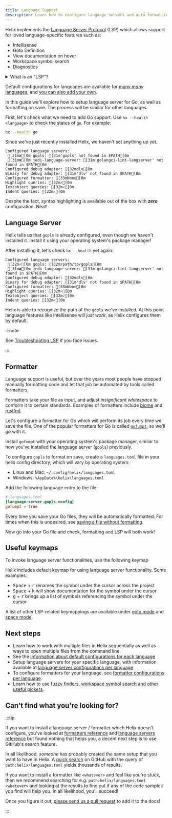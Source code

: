 ```yaml
---
title: Language Support
description: Learn how to configure language servers and auto formatting in Helix
---
```


Helix implements the [Language Server Protocol](https://microsoft.github.io/language-server-protocol/) (LSP) which allows support for loved language-specific features such as:

- Intellisense
- Goto Definition
- View documentation on hover
- Workspace symbol search
- Diagnostics

<details>
<summary>
 What is an "LSP"?
</summary>

Historically, each individual editor had to implement a set of tools for each individual language.

This was chaotic and meant that there was an extremely high cost to developing a text editor with features such as goto definition, intellisense, documentation on hover and diagnostics.

Thankfully, with the introduction of the LSP everything changed -- as it standardized a means of communications between editors and languages.

Nowadays, instead of editors having to implement support for _every language in existence_, they just need to implement one feature -- the LSP.

Third parties will each create a _language server_, which provides functionalities for a specific language.

The implementor of the LSP communicates with all of those language servers to provide desired editor functionality.

As a bonus, this significantly reduced the barrier of entry to have great editor tooling per-language. Do you use some obscure language that no one has heard about since the 90s at your work? Consider [implementing a language server](https://tamerlan.dev/how-to-build-a-language-server-with-go/) for it to make your life easier.

</details>

Default configurations for languages are available for [many _many_ languages](/help/language-defaults#language-support), and [you can also add your own](/contributing/languages).

In this guide we'll explore how to setup language server for Go, as well as formatting on save. The process will be similar for other languages.

First, let's check what we need to add Go support. Use `hx --health <language>` to check the status of `go`. For example:

```sh
hx --health go
```

Since we've just recently installed Helix, we haven't set anything up yet.

```ansi
Configured language servers:
 [31m✘[0m gopls: [31m'gopls' not found in $PATH[0m
 [31m✘[0m jedi-language-server: [31m'golangci-lint-langserver' not found in $PATH[0m
Configured debug adapter: [32mdlv[0m
Binary for debug adapter: [31m'dlv' not found in $PATH[0m
Configured formatter: [33mNone[0m
Highlight queries: [32m✓[0m
Textobject queries: [32m✓[0m
Indent queries: [32m✓[0m
```

Despite the fact, syntax highlighting is available out of the box with **_zero_** configuration. Neat!

## Language Server

Helix tells us that `gopls` is already configured, even though we haven't installed it. Install it using your operating system's package manager!

After installing it, let's check `hx --health` yet again:

```ansi
Configured language servers:
 [32m✓[0m gopls: [32m/path/to/gopls[0m
 [31m✘[0m jedi-language-server: [31m'golangci-lint-langserver' not found in $PATH[0m
Configured debug adapter: [32mdlv[0m
Binary for debug adapter: [31m'dlv' not found in $PATH[0m
Configured formatter: [33mNone[0m
Highlight queries: [32m✓[0m
Textobject queries: [32m✓[0m
Indent queries: [32m✓[0m
```

Helix is able to recognize the path of the `gopls` we've installed. At this point language features like intellisense will _just work_, as Helix configures them by default.

:::note

See [Troubleshooting LSP](/help/troubleshooting#lsp-isnt-working) if you face issues.

:::

## Formatter

Language support is useful, but over the years most people have stopped manually formatting code and let that job be automated by tools called formatters.

Formatters take your file as input, and adjust _insignificant whitespace_ to conform it to certain standards. Examples of formatters include [biome](https://github.com/biomejs/biome) and [rustfmt](https://github.com/rust-lang/rustfmt).

Let's configure a formatter for Go which will perform its job every time we save the file. One of the popular formatters for Go is called [`gofumpt`](https://github.com/mvdan/gofumpt), so we'll _go_ with it.

Install `gofumpt` with your operating system's package manager, similar to how you've installed the language server (`gopls`) previously.

To configure `gopls` to format on save, create a `languages.toml` file in your helix config directory, which will vary by operating system:

- Linux and Mac: `~/.config/helix/languages.toml`
- Windows: `%AppData%\helix\languages.toml`

Add the following language entry to the file:

```toml
# languages.toml
[language-server.gopls.config]
gofumpt = true
```

Every time you save your Go files, they will be automatically formatted. For times when this is undesired, see [saving a file without formatting](/help/faq#save-file-without-formatting).

Now go into your Go file and check, formatting and LSP will both work!

## Useful keymaps

To invoke language server functionalities, use the following keymap

Helix includes default keymap for using language server functionality. Some examples:

- <kbd>Space</kbd> + <kbd>r</kbd> renames the symbol under the cursor across the project
- <kbd>Space</kbd> + <kbd>k</kbd> will show documentation for the symbol under the cursor
- <kbd>g</kbd> + <kbd>r</kbd> brings up a list of symbols referencing the symbol under the cursor

A list of other LSP-related keymappings are available under [goto mode](/reference/keymap#goto-mode) and [space mode](/reference/keymap#space-mode).

## Next steps

- Learn how to work with multiple files in Helix sequentially as well as ways to open multiple files from the command line.
- See the [Information about default configurations for each language](/help/language-defaults#language-support)
- Setup language servers for your specific language, with information available at [language server configurations per language](/reference/language-servers).
- To configure formatters for your language, see [formatter configurations per language](/reference/formatters).
- Learn how to use [fuzzy finders, workspace symbol search and other useful pickers](/usage/pickers).

## Can't find what you're looking for?

:::tip

If you want to install a language server / formatter which Helix doesn't configure, you've looked at [formatters reference](/reference/formatters) and [language servers reference](/configuration/languages) but found nothing that helps you, a decent next step is to use GitHub's search feature.

In all likelihood, _someone_ has probably created the same setup that you want to have in Helix. A [quick search](https://github.com/search?q=path%3Ahelix%2Flanguages.toml&type=code) on GitHub with the query of `path:helix/languages.toml` yields thousands of results.

If you want to install a formatter like `<whatever>` and feel like you're stuck, then we recommend searching for e.g. `path:helix/languages.toml <whatever>` and looking at the results to find out if any of the code samples you find will help you. In all likelihood, you'll succeed!

Once you figure it out, [please send us a pull request](https://github.com/helix-editor/helix/compare) to add it to the docs!

:::
